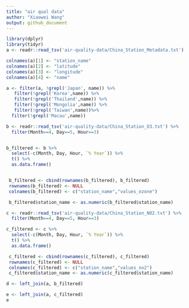 ```yaml
---
title: "air qual data"
author: "Xiaowei Wang"
output: github_document
---
```


```r
library(dplyr)
library(tidyr)
a <- readr::read_tsv('air-quality-data/China_Station_Metadata.txt')

colnames(a)[1] <- "station_name"
colnames(a)[2] <- "latitude"
colnames(a)[3] <- "longitude"
colnames(a)[4] <- "name"

a <- filter(a, !grepl('Japan', name)) %>%
   filter(!grepl('Korea',name)) %>%
   filter(!grepl('Thailand',name)) %>%
   filter(!grepl('Mongolia',name)) %>%
   filter(!grepl('Taiwan',name))%>%
  filter(!grepl('Macau',name))

b <- readr::read_tsv('air-quality-data/China_Station_O3.txt') %>%
  filter(Month==4, Day==5, Hour==3)


b_filtered <- b %>%
  select(-c(Month, Day, Hour, `% Year`)) %>%
  t() %>%
  as.data.frame() 


 b_filtered <- cbind(rownames(b_filtered), b_filtered)
 rownames(b_filtered) <- NULL
 colnames(b_filtered) <- c("station_name","values_ozone")

 b_filtered$station_name <- as.numeric(b_filtered$station_name)

c <- readr::read_tsv('air-quality-data/China_Station_NO2.txt') %>%
  filter(Month==4, Day==5, Hour==3)

c_filtered <- c %>%
  select(-c(Month, Day, Hour, `% Year`)) %>%
  t() %>%
  as.data.frame() 

 c_filtered <- cbind(rownames(c_filtered), c_filtered)
 rownames(c_filtered) <- NULL
 colnames(c_filtered) <- c("station_name","values_no2")
 c_filtered$station_name <- as.numeric(c_filtered$station_name)

d <- left_join(a, b_filtered)

e <- left_join(a, c_filtered)
e
```